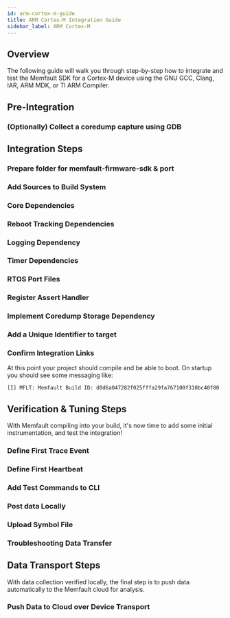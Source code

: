 ```yaml
---
id: arm-cortex-m-guide
title: ARM Cortex-M Integration Guide
sidebar_label: ARM Cortex-M
---
```



## Overview

The following guide will walk you through step-by-step how to integrate and test the Memfault SDK
for a Cortex-M device using the GNU GCC, Clang, IAR, ARM MDK, or TI ARM Compiler.

<FwSdkFeatures/>

## Pre-Integration

### (Optionally) Collect a coredump capture using GDB

<TryFlow />

## Integration Steps

### Prepare folder for memfault-firmware-sdk & port

<CloneSdk />

### Add Sources to Build System

<AddSources />

### Core Dependencies

<CorePlatformDependencies />

### Reboot Tracking Dependencies

<RebootTrackingDependency />

### Logging Dependency

<LoggingDependency />


### Timer Dependencies

<MetricTimerDependency />

### RTOS Port Files

<RtosPorts />

### Register Assert Handler

<RegisterAssert />

### Implement Coredump Storage Dependency

<CoredumpDependency />

### Add a Unique Identifier to target
<AddBuildId />


### Confirm Integration Links

At this point your project should compile and be able to boot.
On startup you should see some messaging like:

```
[I] MFLT: Memfault Build ID: d8d6a047282f025fffa29fa767100f310bc40f80
```

## Verification & Tuning Steps

With Memfault compiling into your build, it's now time to add some initial instrumentation, and test the integration!

### Define First Trace Event

<DefineFirstTraceEvent />

### Define First Heartbeat


<DefineFirstHeartbeat />

### Add Test Commands to CLI

<AddCliTestCommands/>


### Post data Locally

<PostChunksLocally />

### Upload Symbol File

<UploadSymbolFile/>

### Troubleshooting Data Transfer

<DataTransferTroubleshooting/>


## Data Transport Steps

With data collection verified locally, the final step is to push data automatically to the Memfault
cloud for analysis.

### Push Data to Cloud over Device Transport

<PublishDataToCloud/>
